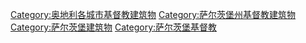 [[Category:奥地利各城市基督教建筑物|Category:奥地利各城市基督教建筑物]]
[[Category:萨尔茨堡州基督教建筑物|Category:萨尔茨堡州基督教建筑物]]
[[Category:萨尔茨堡建筑物|Category:萨尔茨堡建筑物]]
[[Category:萨尔茨堡基督教|Category:萨尔茨堡基督教]]